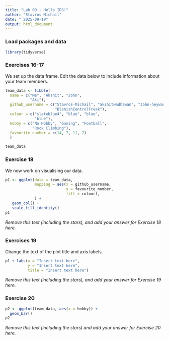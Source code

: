 ```yaml
---
title: "Lab 00 - Hello IDS!"
author: "Stavros Michail"
date: "`2025-09-19"
output: html_document
---
```


### Load packages and data

```r
library(tidyverse) 
```

### Exercises 16-17

We set up the data frame. Edit the data below to include information about your team members.

```r
team_data <- tibble(
  name = c("Me", "Akshit", "John", 
           "Aki"),
  github_username = c("Stavros-Michail", "akshitwadhawan", "John-heyward219", 
                      "BlemishControlFreak"), 
  colour = c("slateblue4", "blue", "blue", 
             "blue"),
  hobby = c("No Hobby", "Gaming", "Football", 
            "Rock Climbing"),
  favourite_number = c(14, 7, 11, 7)
  )

team_data
```

### Exercise 18

We now work on visualising our data. 

```r
p1 <- ggplot(data = team_data, 
             mapping = aes(x = github_username, 
                           y = favourite_number,
                           fill = colour), 
             ) +
   geom_col() +
   scale_fill_identity()
p1
```


*Remove this text (including the stars), and add your answer for Exercise 18 here.*

### Exercises 19

Change the text of the plot title and axis labels.

```r
p1 + labs(x = "Insert text here", 
          y = "Insert text here",
          title = "Insert text here")
```

*Remove this text (including the stars), and add your answer for Exercise 19 here.*

### Exercise 20

```r
p2 <- ggplot(team_data, aes(x = hobby)) +
  geom_bar()
p2
```

*Remove this text (including the stars) and add your answer for Exercise 20 here.*
